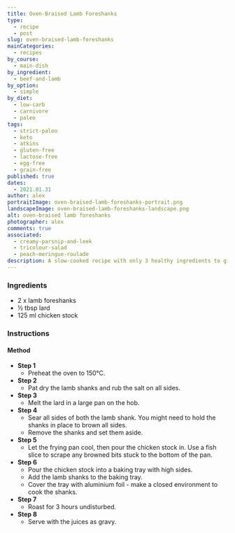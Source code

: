```yaml
---
title: Oven-Braised Lamb Foreshanks
type:
  - recipe
  - post
slug: oven-braised-lamb-foreshanks
mainCategories: 
  - recipes
by_course:
  - main-dish
by_ingredient:
  - beef-and-lamb
by_option:
  - simple
by_diet:
  - low-carb
  - carnivore
  - paleo
tags: 
  - strict-paleo
  - keto
  - atkins
  - gluten-free
  - lactose-free
  - egg-free
  - grain-free
published: true
dates: 
  - 2021.01.31
author: alex
portraitImage: oven-braised-lamb-foreshanks-portrait.png
landscapeImage: oven-braised-lamb-foreshanks-landscape.png
alt: oven-braised lamb foreshanks
photographer: alex
comments: true
associated: 
  - creamy-parsnip-and-leek
  - tricolour-salad
  - peach-meringue-roulade
description: A slow-cooked recipe with only 3 healthy ingredients to give soft, juicy lamb meat that falls off the bone every time. 
---
```


<Ingredients>

### Ingredients
    
  - 2 x lamb foreshanks
  - ½ tbsp lard
  - 125 ml chicken stock

</Ingredients>

<Instructions>

### Instructions

#### Method

  - **Step 1**
    - Preheat the oven to 150°C.
  - **Step 2**
    - Pat dry the lamb shanks and rub the salt on all sides.
  - **Step 3**
    - Melt the lard in a large pan on the hob.
  - **Step 4**
    - Sear all sides of both the lamb shank. You might need to hold the shanks in place to brown all sides.
    - Remove the shanks and set them aside.
  - **Step 5**
    - Let the frying pan cool, then pour the chicken stock in. Use a fish slice to scrape any browned bits stuck to the bottom of the pan.
  - **Step 6**
    - Pour the chicken stock into a baking tray with high sides.
    - Add the lamb shanks to the baking tray.
    - Cover the tray with aluminium foil - make a closed environment to cook the shanks.
  - **Step 7**
    - Roast for 3 hours undisturbed.
  - **Step 8**
    - Serve with the juices as gravy.

</Instructions>